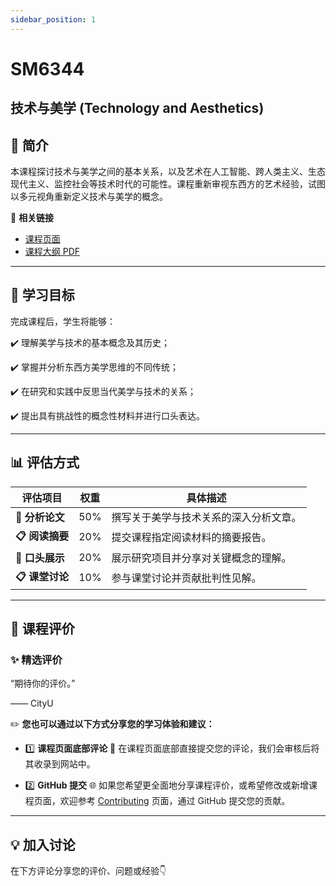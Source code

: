 ```yaml
---
sidebar_position: 1
---
```


# SM6344
## 技术与美学 (Technology and Aesthetics)

## **📘 简介**
本课程探讨技术与美学之间的基本关系，以及艺术在人工智能、跨人类主义、生态现代主义、监控社会等技术时代的可能性。课程重新审视东西方的艺术经验，试图以多元视角重新定义技术与美学的概念。

🔗 **相关链接**
- [课程页面](https://www.cityu.edu.hk/catalogue/pg/202425/course/SM6344.htm)
- [课程大纲 PDF](https://www.cityu.edu.hk/catalogue/pg/202425/course/SM6344.pdf)

---

## **🎯 学习目标**

完成课程后，学生将能够：

✔️ 理解美学与技术的基本概念及其历史；

✔️ 掌握并分析东西方美学思维的不同传统；

✔️ 在研究和实践中反思当代美学与技术的关系；

✔️ 提出具有挑战性的概念性材料并进行口头表达。

---

## **📊 评估方式**

| **评估项目**                | **权重** | **具体描述**                                                                                       |
|----------------------------|---------|---------------------------------------------------------------------------------------------------|
| **📂 分析论文**            | 50%     | 撰写关于美学与技术关系的深入分析文章。                                                               |
| **📋 阅读摘要**            | 20%     | 提交课程指定阅读材料的摘要报告。                                                                     |
| **📂 口头展示**            | 20%     | 展示研究项目并分享对关键概念的理解。                                                                   |
| **📋 课堂讨论**            | 10%     | 参与课堂讨论并贡献批判性见解。                                                                        |

---

## **💬 课程评价**

### ✨ **精选评价**
<div className={commentStyles.commentBox}>
    <p className={commentStyles.commentText}>
        “期待你的评价。”
    </p>
    <p className={commentStyles.commentAuthor}>—— CityU</p>
</div>

✏️ **您也可以通过以下方式分享您的学习体验和建议：**

- 1️⃣ **课程页面底部评论**
💬 在课程页面底部直接提交您的评论，我们会审核后将其收录到网站中。

- 2️⃣ **GitHub 提交**
🌐 如果您希望更全面地分享课程评价，或希望修改或新增课程页面，欢迎参考 [Contributing](https://penjc.github.io/cityU-navigator/contributing) 页面，通过 GitHub 提交您的贡献。

---

## **💡 加入讨论**

在下方评论分享您的评价、问题或经验👇
<Utterances />